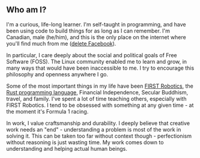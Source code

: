 ## Who am I?

I'm a curious, life-long learner. I'm self-taught in programming, and have been using code to build things for as long as I can remember.
I'm Canadian, male (he/him), and this is the only place on the internet where you'll find much from me ([delete ](https://www.privacytools.io/)[Facebook](https://github.com/nikitavoloboev/privacy-respecting)).

In particular, I care deeply about the social and political goals of Free Software (FOSS).
The Linux community enabled me to learn and grow, in many ways that would have been inaccessible to me.
I try to encourage this philosophy and openness anywhere I go.

Some of the most important things in my life have been [FIRST Robotics](https://www.firstinspires.org/), the [Rust programming language](https://www.rust-lang.org/), Financial Independence, Secular Buddhism, travel, and family.
I've spent a lot of time teaching others, especially with FIRST Robotics.
I tend to be obsessed with something at any given time - at the moment it's Formula 1 racing.

In work, I value craftsmanship and durability.
I deeply believe that creative work needs an "end" - understanding a problem is most of the work in solving it.
This can be taken too far without context though - perfectionism without reasoning is just wasting time.
My work comes down to understanding and helping actual human beings.
